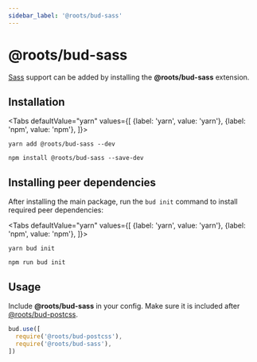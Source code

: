 ```yaml
---
sidebar_label: '@roots/bud-sass'
---
```



# @roots/bud-sass

[Sass](https://sass-lang.com) support can be added by installing the **@roots/bud-sass** extension.

## Installation

<Tabs
  defaultValue="yarn"
  values={[
    {label: 'yarn', value: 'yarn'},
    {label: 'npm', value: 'npm'},
  ]}>
  <TabItem value="yarn">

    yarn add @roots/bud-sass --dev

  </TabItem>
  <TabItem value="npm">

    npm install @roots/bud-sass --save-dev

  </TabItem>
</Tabs>

## Installing peer dependencies

After installing the main package, run the `bud init` command to install required peer dependencies:

<Tabs
  defaultValue="yarn"
  values={[
    {label: 'yarn', value: 'yarn'},
    {label: 'npm', value: 'npm'},
  ]}>
  <TabItem value="yarn">

    yarn bud init

  </TabItem>
  <TabItem value="npm">

    npm run bud init

  </TabItem>
</Tabs>

## Usage

Include **@roots/bud-sass** in your config. Make sure it is included after [@roots/bud-postcss](/extensions/bud-postcss).

```js
bud.use([
  require('@roots/bud-postcss'),
  require('@roots/bud-sass'),
])
```
